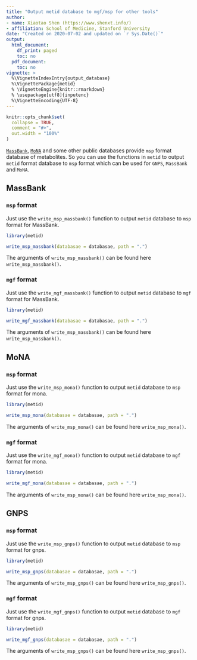 ```yaml
---
title: "Output metid database to mgf/msp for other tools"
author:
- name: Xiaotao Shen (https://www.shenxt.info/)
- affiliation: School of Medicine, Stanford University
date: "Created on 2020-07-02 and updated on `r Sys.Date()`"
output:
  html_document:
    df_print: paged
    toc: no
  pdf_document:
    toc: no
vignette: >
  %\VignetteIndexEntry{output_database}
  %\VignettePackage{metid}
  % \VignetteEngine{knitr::rmarkdown}
  % \usepackage[utf8]{inputenc}
  %\VignetteEncoding{UTF-8}
---
```


```r
knitr::opts_chunk$set(
  collapse = TRUE,
  comment = "#>", 
  out.width = "100%"
)
```

[`MassBank`](https://massbank.eu/), [`MoNA`](https://mona.fiehnlab.ucdavis.edu/) and some other public databases provide `msp` format database of metabolites. So you can use the functions in `metid` to output `metid` format database to `msp` format which can be used for `GNPS`, `MassBank` and `MoNA`.

## **MassBank**

### `msp` format

Just use the `write_msp_massbank()` function to output `metid` database to `msp` format for MassBank.

```r
library(metid)
```

```r
write_msp_massbank(databasae = databasae, path = ".")
```

The arguments of `write_msp_massbank()` can be found here `write_msp_massbank()`.


### `mgf` format

Just use the `write_mgf_massbank()` function to output `metid` database to `mgf` format for MassBank.

```r
library(metid)
```

```r
write_mgf_massbank(databasae = databasae, path = ".")
```

The arguments of `write_msp_massbank()` can be found here `write_msp_massbank()`.




## **MoNA**

### `msp` format

Just use the `write_msp_mona()` function to output `metid` database to `msp` format for mona.

```r
library(metid)
```

```r
write_msp_mona(databasae = databasae, path = ".")
```

The arguments of `write_msp_mona()` can be found here `write_msp_mona()`.


### `mgf` format

Just use the `write_mgf_mona()` function to output `metid` database to `mgf` format for mona.

```r
library(metid)
```

```r
write_mgf_mona(databasae = databasae, path = ".")
```

The arguments of `write_msp_mona()` can be found here `write_msp_mona()`.


## **GNPS**

### `msp` format

Just use the `write_msp_gnps()` function to output `metid` database to `msp` format for gnps.

```r
library(metid)
```

```r
write_msp_gnps(databasae = databasae, path = ".")
```

The arguments of `write_msp_gnps()` can be found here `write_msp_gnps()`.


### `mgf` format

Just use the `write_mgf_gnps()` function to output `metid` database to `mgf` format for gnps.

```r
library(metid)
```

```r
write_mgf_gnps(databasae = databasae, path = ".")
```

The arguments of `write_msp_gnps()` can be found here `write_msp_gnps()`.


